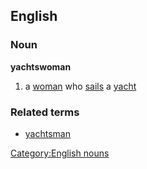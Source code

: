 ==English==
===Noun===
'''yachtswoman'''
#a [[woman]] who [[sail]]s a [[yacht]]
===Related terms===
*[[yachtsman]]
[[Category:English nouns]]